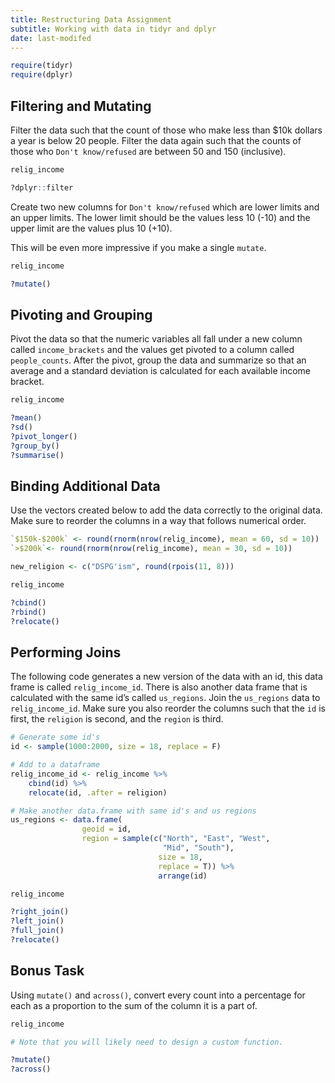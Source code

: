 ```yaml
---
title: Restructuring Data Assignment
subtitle: Working with data in tidyr and dplyr
date: last-modifed
---
```


```r
require(tidyr)
require(dplyr)
```

## Filtering and Mutating

Filter the data such that the count of those who make less than $10k dollars 
a year is below 20 people. Filter the data again such that the counts of those
who `Don't know/refused` are between 50 and 150 (inclusive).

```r
relig_income

?dplyr::filter
```

Create two new columns for `Don't know/refused` which are lower limits and an upper limits.
The lower limit should be the values less 10 (-10) and the upper limit are the values
plus 10 (+10).

This will be even more impressive if you make a single `mutate`.

```r
relig_income

?mutate()
```

## Pivoting and Grouping

Pivot the data so that the numeric variables all fall under a new column called
`income_brackets` and the values get pivoted to a column called `people_counts`.
After the pivot, group the data and summarize so that an average and a standard 
deviation is calculated for each available income bracket.

```r
relig_income

?mean()
?sd()
?pivot_longer()
?group_by()
?summarise()
```

## Binding Additional Data

Use the vectors created below to add the data correctly to the original data. Make
sure to reorder the columns in a way that follows numerical order.

```r
`$150k-$200k` <- round(rnorm(nrow(relig_income), mean = 60, sd = 10))
`>$200k`<- round(rnorm(nrow(relig_income), mean = 30, sd = 10))

new_religion <- c("DSPG'ism", round(rpois(11, 8)))
```

```r
relig_income

?cbind()
?rbind()
?relocate()
```

## Performing Joins

The following code generates a new version of the data with an id, this data frame
is called `relig_income_id`. There is also another data frame that is calculated
with the same id's called `us_regions`. Join the `us_regions` data to `relig_income_id`.
Make sure you also reorder the columns such that the `id` is first, the `religion`
is second, and the `region` is third.

```r
# Generate some id's
id <- sample(1000:2000, size = 18, replace = F)

# Add to a dataframe
relig_income_id <- relig_income %>% 
    cbind(id) %>% 
    relocate(id, .after = religion)

# Make another data.frame with same id's and us regions
us_regions <- data.frame(
                geoid = id, 
                region = sample(c("North", "East", "West", 
                                  "Mid", "South"), 
                                 size = 18, 
                                 replace = T)) %>%
                                 arrange(id)
```

```r
relig_income

?right_join()
?left_join()
?full_join()
?relocate()
```

## Bonus Task

Using `mutate()` and `across()`, convert every count into a percentage for each 
as a proportion to the sum of the column it is a part of.

```r
relig_income

# Note that you will likely need to design a custom function.

?mutate()
?across()
```